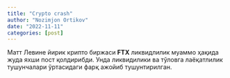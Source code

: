 ```yaml
---
title: "Crypto crash"
author: "Nozimjon Ortikov"
date: "2022-11-11"
categories: [post]
---
```


Матт Левине йирик крипто биржаси **FTX** ликвидлилик муаммо ҳақида жуда яхши пост қолдирибди. Унда ликвидилики ва тўловга лаёқатлилик тушунчалари ўртасидаги фарқ ажойиб тушунтирилган.
